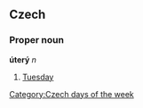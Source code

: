 == Czech ==
=== Proper noun ===
'''úterý''' ''n''
# [[Tuesday]]

[[Category:Czech days of the week]]